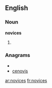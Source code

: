 ==English==

===Noun===
'''novices'''

# {{plural of|[[novice]]}}

===Anagrams===
* {{alphagram|ceinosv}}
* [[cenovis#English|cenovis]]

[[ar:novices]]
[[fr:novices]]